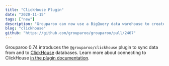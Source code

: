 ```yaml
---
title: "ClickHouse Plugin"
date: "2020-11-15"
tags: ["new"]
description: "Grouparoo can now use a BigQuery data warehouse to create profiles."
blog: "clickhouse"
github: "https://github.com/grouparoo/grouparoo/pull/2467"
---
```


Grouparoo 0.74 introduces the `@grouparoo/clickhouse` plugin to sync data from and to
[ClickHouse](https://clickhouse.com/) databases. Learn more about connecting to ClickHouse [in the plugin documentation](/plugins/clickhouse).
